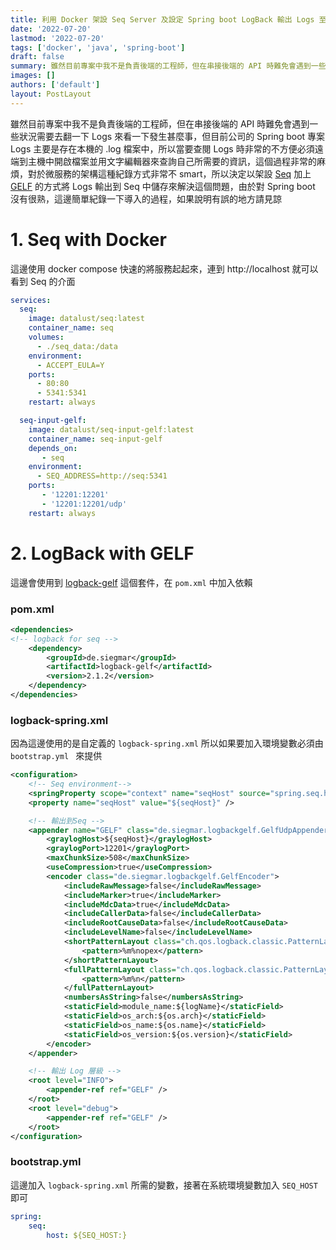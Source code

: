 ```yaml
---
title: 利用 Docker 架設 Seq Server 及設定 Spring boot LogBack 輸出 Logs 至 Seq
date: '2022-07-20'
lastmod: '2022-07-20'
tags: ['docker', 'java', 'spring-boot']
draft: false
summary: 雖然目前專案中我不是負責後端的工程師，但在串接後端的 API 時難免會遇到一些狀況需要去翻一下 Logs 來看一下發生甚麼事，但目前公司的 Spring boot 專案 Logs 主要是存在本機的 .log 檔案中，所以當要查閱 Logs 時非常的不方便必須遠端到主機中開啟檔案並用文字編輯器來查詢自己所需要的資訊，這個過程非常的麻煩，對於微服務的架構這種紀錄方式非常不 smart，所以決定以架設 Seq 加上 GELF 的方式將 Logs 輸出到 Seq 中儲存來解決這個問題
images: []
authors: ['default']
layout: PostLayout
---
```


<TOCInline toc={props.toc} asDisclosure />

雖然目前專案中我不是負責後端的工程師，但在串接後端的 API 時難免會遇到一些狀況需要去翻一下 Logs 來看一下發生甚麼事，但目前公司的 Spring boot 專案 Logs 主要是存在本機的 .log 檔案中，所以當要查閱 Logs 時非常的不方便必須遠端到主機中開啟檔案並用文字編輯器來查詢自己所需要的資訊，這個過程非常的麻煩，對於微服務的架構這種紀錄方式非常不 smart，所以決定以架設 [Seq](https://datalust.co/seq) 加上 [GELF](https://www.graylog.org/features/gelf) 的方式將 Logs 輸出到 Seq 中儲存來解決這個問題，由於對 Spring boot 沒有很熟，這邊簡單紀錄一下導入的過程，如果說明有誤的地方請見諒

# 1. Seq with Docker

這邊使用 docker compose 快速的將服務起起來，連到 http://localhost 就可以看到 Seq 的介面

```yml:docker-compose.yml
services:
  seq:
    image: datalust/seq:latest
    container_name: seq
    volumes:
      - ./seq_data:/data
    environment:
      - ACCEPT_EULA=Y
    ports:
      - 80:80
      - 5341:5341
    restart: always

  seq-input-gelf:
    image: datalust/seq-input-gelf:latest
    container_name: seq-input-gelf
    depends_on:
       - seq
    environment:
      - SEQ_ADDRESS=http://seq:5341
    ports:
       - '12201:12201'
       - '12201:12201/udp'
    restart: always
```

# 2. LogBack with GELF

這邊會使用到 [logback-gelf](https://github.com/osiegmar/logback-gelf) 這個套件，在 `pom.xml` 中加入依賴

### pom.xml

```xml:pom.xml
<dependencies>
<!-- logback for seq -->
    <dependency>
        <groupId>de.siegmar</groupId>
        <artifactId>logback-gelf</artifactId>
        <version>2.1.2</version>
    </dependency>
</dependencies>

```

### logback-spring.xml

因為這邊使用的是自定義的 `logback-spring.xml` 所以如果要加入環境變數必須由 `bootstrap.yml ` 來提供

```xml:logback-spring.xml
<configuration>
    <!-- Seq environment-->
    <springProperty scope="context" name="seqHost" source="spring.seq.host"/>
    <property name="seqHost" value="${seqHost}" />

    <!-- 輸出到Seq -->
    <appender name="GELF" class="de.siegmar.logbackgelf.GelfUdpAppender">
        <graylogHost>${seqHost}</graylogHost>
        <graylogPort>12201</graylogPort>
        <maxChunkSize>508</maxChunkSize>
        <useCompression>true</useCompression>
        <encoder class="de.siegmar.logbackgelf.GelfEncoder">
            <includeRawMessage>false</includeRawMessage>
            <includeMarker>true</includeMarker>
            <includeMdcData>true</includeMdcData>
            <includeCallerData>false</includeCallerData>
            <includeRootCauseData>false</includeRootCauseData>
            <includeLevelName>false</includeLevelName>
            <shortPatternLayout class="ch.qos.logback.classic.PatternLayout">
                <pattern>%m%nopex</pattern>
            </shortPatternLayout>
            <fullPatternLayout class="ch.qos.logback.classic.PatternLayout">
                <pattern>%m%n</pattern>
            </fullPatternLayout>
            <numbersAsString>false</numbersAsString>
            <staticField>module_name:${logName}</staticField>
            <staticField>os_arch:${os.arch}</staticField>
            <staticField>os_name:${os.name}</staticField>
            <staticField>os_version:${os.version}</staticField>
        </encoder>
    </appender>

    <!-- 輸出 Log 層級 -->
    <root level="INFO">
        <appender-ref ref="GELF" />
    </root>
    <root level="debug">
        <appender-ref ref="GELF" />
    </root>
</configuration>
```

### bootstrap.yml

這邊加入 `logback-spring.xml` 所需的變數，接著在系統環境變數加入 `SEQ_HOST` 即可

```yml:bootstrap.yml
spring:
    seq:
        host: ${SEQ_HOST:}
```
